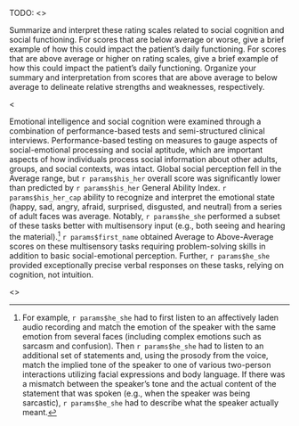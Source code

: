 TODO:
<<PROMPT>>

Summarize and interpret these rating scales related to social cognition and social functioning. For scores that are below average or worse, give a brief example of how this could impact the patient's daily functioning. For scores that are above average or higher on rating scales, give a brief example of how this could impact the patient's daily functioning. Organize your summary and interpretation from scores that are above average to below average to delineate relative strengths and weaknesses, respectively.

<<EXAMPLE>>

Emotional intelligence and social cognition were examined through a combination of performance-based tests and semi-structured clinical interviews.
Performance-based testing on measures to gauge aspects of social-emotional processing and social aptitude, which are important aspects of how individuals process social information about other adults, groups, and social contexts, was intact.
Global social perception fell in the Average range, but `r params$his_her` overall score was significantly lower than predicted by `r params$his_her` General Ability Index.
`r params$his_her_cap` ability to recognize and interpret the emotional state (happy, sad, angry, afraid, surprised, disgusted, and neutral) from a series of adult faces was average.
Notably, `r params$he_she` performed a subset of these tasks better with multisensory input (e.g., both seeing and hearing the material).^[For example, `r params$he_she` had to first listen to an affectively laden audio recording and match the emotion of the speaker with the same emotion from several faces (including complex emotions such as sarcasm and confusion).
Then `r params$he_she` had to listen to an additional set of statements and, using the prosody from the voice, match the implied tone of the speaker to one of various two-person interactions utilizing facial expressions and body language.
If there was a mismatch between the speaker’s tone and the actual content of the statement that was spoken (e.g., when the speaker was being sarcastic), `r params$he_she` had to describe what the speaker actually meant.]
`r params$first_name` obtained Average to Above-Average scores on these multisensory tasks requiring problem-solving skills in addition to basic social-emotional perception.
Further, `r params$he_she` provided exceptionally precise verbal responses on these tasks, relying on cognition, not intuition.

<<START>>

